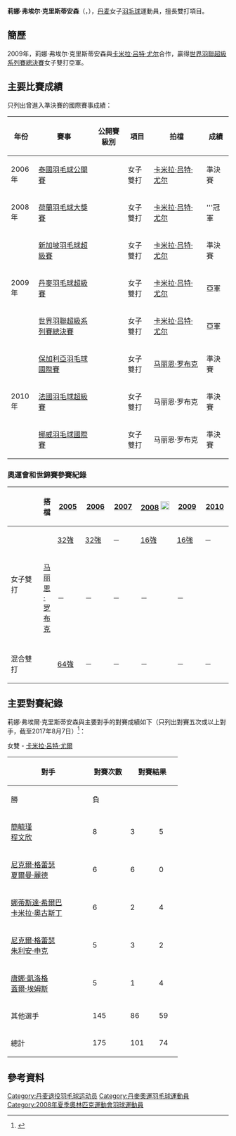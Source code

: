 {{noteTA|G1=Badminton}}
{{Infobox 羽球選手
| playername              = 莉娜·弗埃尔·克里斯蒂安森<br/>{{lang|da|Lena Frier Kristiansen}}
| image                   =
| size                    = 250px
| caption                 = 
| birth_name              = 
| date_of_birth           = {{birth_date_and_age|1983|3|12}}<ref name="BWF_Profile">[http://bwfcontent.tournamentsoftware.com/profile/overview.aspx?id=3CA8ABC8-346B-409C-B3E9-A43E801DD8DD Profile of Lena FRIER KRISTIANSEN (14992)]{{Dead link|date=2019年6月 |bot=InternetArchiveBot |fix-attempted=yes }}{{en}}</ref>
| place_of_birth          = {{DEN}}[[蘭訥斯|蘭訥斯]]
| height                  = {{height|m=1.70}}<ref name="BWF_Profile"/>
| weight                  = 
| event                   = 女子雙打、混合雙打
| country                 = {{DEN}}
| years_retired           = 2010年
| handedness              = 右手<ref name="BWF_Profile"/>
| coach                   = 
| highest_ranking         = 第8位（女雙-[[卡米拉·吕特·尤尔|吕特·尤尔]]）
| date_of_highest_ranking = 2009年10月29日<ref name="ranking">[http://bwfcontent.tournamentsoftware.com/ranking/player.aspx?id=2681&player=109480 BWF World Ranking - Ranking of Lena FRIER KRISTIANSEN (14992)]{{en}}</ref>
| current_ranking         = 現已退役
| date_of_current_ranking = 
| played                  = 122勝–90負（女雙）<br/>53勝–47負（混雙）
| titles                  = 
| bwf_profile             = 3CA8ABC8-346B-409C-B3E9-A43E801DD8DD
| bwf_id                  = 14992
| updated                 = 2017年2月2日
}}
{{MedalTableTop}}
{{MedalSport | 女子[[羽毛球|羽毛球]]}}
{{MedalCountry | {{DEN}}}}
{{MedalCompetition | [[歐洲羽毛球錦標賽|歐洲羽毛球錦標賽]]}}
{{MedalBronze| [[2006年歐洲羽毛球錦標賽|2006年 登博斯]] | 女子雙打 }}
{{MedalGold  | [[2008年歐洲羽毛球錦標賽|2008年 海寧]] | 女子雙打 }}
{{MedalBottom}}
'''莉娜·弗埃尔·克里斯蒂安森'''（{{lang-da|'''Lena Frier Kristiansen'''}}，{{bd|1983年|3月12日}}），[[丹麦|丹麦]]女子[[羽毛球|羽毛球]]運動員，擅長雙打項目。

==簡歷==
2009年，莉娜·弗埃尔·克里斯蒂安森與[[卡米拉·吕特·尤尔|卡米拉·吕特·尤尔]]合作，贏得[[2009年世界羽聯超級系列賽總決賽|世界羽聯超級系列賽總決賽]]女子雙打亞軍。

==主要比賽成績==
只列出曾進入準決賽的國際賽事成績：
{| class=wikitable style="text-align:center; font-size:small;" 
!width="50"|年份
!width="180"|賽事
!width="80"|公開賽級別
!width="60"|項目
!width="160"|拍檔
!width="50"|成績
|-
!rowspan="1"|2006年
|[[2006年泰國羽毛球公開賽|泰國羽毛球公開賽]]
|
|女子雙打
|[[卡米拉·吕特·尤尔|卡米拉·吕特·尤尔]]
|bgcolor="#b8860b"|準決賽
|-
!rowspan="1"|2008年
|[[2008年荷蘭羽毛球大獎賽|荷蘭羽毛球大獎賽]]
|{{BWFGP}}
|女子雙打
|[[卡米拉·吕特·尤尔|卡米拉·吕特·尤尔]]
|bgcolor="gold"|'''冠軍
|-
!rowspan="3"|2009年
|[[2009年新加坡羽毛球超級賽|新加坡羽毛球超級賽]]
|{{BWFSS}}
|女子雙打
|[[卡米拉·吕特·尤尔|卡米拉·吕特·尤尔]]
|bgcolor="#b8860b"|準決賽
|-
|[[2009年丹麥羽毛球超級賽|丹麥羽毛球超級賽]]
|{{BWFSS}}
|女子雙打
|[[卡米拉·吕特·尤尔|卡米拉·吕特·尤尔]]
|bgcolor="silver"|亞軍
|-
|[[2009年世界羽聯超級系列賽總決賽|世界羽聯超級系列賽總決賽]]
|{{BWFSS}}
|女子雙打
|[[卡米拉·吕特·尤尔|卡米拉·吕特·尤尔]]
|bgcolor="silver"|亞軍
|-
!rowspan="3"|2010年
|[[2010年保加利亞羽毛球國際賽|保加利亞羽毛球國際賽]]
|{{BWFIC}}
|女子雙打
|[[马丽恩·罗布克|马丽恩·罗布克]]
|bgcolor="#b8860b"|準決賽
|-
|[[2010年法國羽毛球超級賽|法國羽毛球超級賽]]
|{{BWFSS}}
|女子雙打
|马丽恩·罗布克
|bgcolor="#b8860b"|準決賽
|-
|[[2010年挪威羽毛球國際賽|挪威羽毛球國際賽]]
|{{BWFIC}}
|女子雙打
|马丽恩·罗布克
|bgcolor="#b8860b"|準決賽
|}
{{BWF賽事級別索引/2007}}

===奧運會和世錦賽參賽紀錄===
{| class=wikitable style="text-align:center; font-size:small;" 
!
!搭檔
!width="50"|[[2005年世界羽毛球錦標賽|2005]]
!width="50"|[[2006年世界羽毛球錦標賽|2006]]
!width="50"|[[2007年世界羽毛球錦標賽|2007]]
!width="80"|[[2008年夏季奧林匹克運動會羽毛球比賽|2008]] [[File:Olympic_rings_without_rims.svg|20px]]
!width="50"|[[2009年世界羽毛球錦標賽|2009]]
!width="50"|[[2010年世界羽毛球錦標賽|2010]]
|-
!rowspan="2" width="80"|女子雙打
|align="left"|{{nowrap|[[卡米拉·吕特·尤尔|卡米拉·吕特·尤尔]]}}
|[[2005年世界羽毛球錦標賽女子雙打項目|32強]]
|[[2006年世界羽毛球錦標賽女子雙打項目|32強]]
|－
|[[2008年夏季奧林匹克運動會羽毛球女子雙打比賽|16強]]
|[[2009年世界羽毛球錦標賽女子雙打項目|16強]]
|－
|-
|align="left"|[[马丽恩·罗布克|马丽恩·罗布克]]
|－
|－
|－
|－
|－
|{{nowrap|[[2010年世界羽毛球錦標賽女子雙打項目|48強]] (退賽)}}
|-
|
|-
!width="80"|混合雙打
|align="left"|{{nowrap|[[Peter_Steffensen|Peter Steffensen]]}}
|[[2005年世界羽毛球錦標賽混合雙打項目|64強]]
|－
|－
|－
|－
|－
|}

==主要對賽紀錄==
莉娜·弗埃爾·克里斯蒂安森與主要對手的對賽成績如下（只列出對賽五次或以上對手，截至2017年8月7日）<ref>{{en}}{{cite web|title=Head To Head - Lena FRIER KRISTIANSEN|url=http://bwfcontent.tournamentsoftware.com/profile/selectheadtohead.aspx?id=3CA8ABC8-346B-409C-B3E9-A43E801DD8DD|website=BWF content|accessdate=2017-08-07}}{{Dead link|date=2019年6月 |bot=InternetArchiveBot |fix-attempted=yes }}</ref>：
;女雙 - [[卡米拉·呂特·尤爾|卡米拉·呂特·尤爾]]
{| class=wikitable style="text-align:center; font-size:small" 
|- 
! rowspan="2" style="width:170px;"|對手 
! rowspan="2" style="width:70px;"|對賽次數
! colspan="2" style="width:100px;"|對賽結果
! rowspan="2" style="width:70px;"|總計
|-
! style="width:50px;"|勝
! style="width:50px;"|負
|-
|align=left|{{flagicon|TPE}} [[簡毓瑾|簡毓瑾]]<br>{{flagicon|TPE}} [[程文欣|程文欣]] || 8 || 3 || 5
| style="background:#fcc;"|-2
|-
|align=left|{{flagicon|CAN}} [[尼克爾·格蕾瑟|尼克爾·格蕾瑟]]<br>{{flagicon|CAN}} [[夏爾曼·麗德|夏爾曼·麗德]] || 6 || 6 || 0
| style="background:#cfc;"|+6
|-
|align=left|{{flagicon|POL}} [[娜蒂斯達·希爾巴|娜蒂斯達·希爾巴]]<br>{{flagicon|POL}} [[卡米拉·奧古斯丁|卡米拉·奧古斯丁]] || 6 || 2 || 4
| style="background:#fcc;"|-2
|-
|align=left|{{flagicon|CAN}} [[尼克爾·格蕾瑟|尼克爾·格蕾瑟]]<br>{{flagicon|GER}} [[朱利安·申克|朱利安·申克]] || 5 || 3 || 2
| style="background:#cfc;"|+1
|-
|align=left|{{flagicon|ENG}} [[唐娜·凱洛格|唐娜·凱洛格]]<br>{{flagicon|ENG}} [[蓋爾·埃姆斯|蓋爾·埃姆斯]] || 5 || 1 || 4
| style="background:#fcc;"|-3
|- 
|align=left|{{noflag}} 其他選手 || 145 || 86 || 59
| style="background:#cfc;"|+27
|-
!總計|| 175 || 101 || 74
| style="background:#cfc;"|'''+27
|}

==參考資料==
{{Reflist}}

{{DEFAULTSORT:Frier Kristiansen, Lena}}
[[Category:丹麦退役羽毛球运动员|Category:丹麦退役羽毛球运动员]]
[[Category:丹麥奧運羽毛球運動員|Category:丹麥奧運羽毛球運動員]]
[[Category:2008年夏季奧林匹克運動會羽球運動員|Category:2008年夏季奧林匹克運動會羽球運動員]]